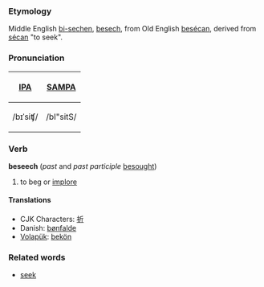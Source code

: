 ===Etymology===
Middle English [[bisechen|bi-sechen]], [[besech]], from Old English [[besecan|besécan]], derived from [[secan|sécan]] "to seek".

===Pronunciation===
{| border=1 cellpadding=5
! [[w:IPA|IPA]] !! [[w:SAMPA|SAMPA]]
|-
| /bɪˈsiʧ/ || /bI"sitS/
|}

===Verb===
'''beseech''' (''past'' and ''past participle'' [[besought]])
# to beg or [[implore]]

====Translations====
*CJK Characters: [[祈]]
*Danish: [[bønfalde]]
*[[Volapük]]: [[bekön]]

===Related words===
*[[seek]]